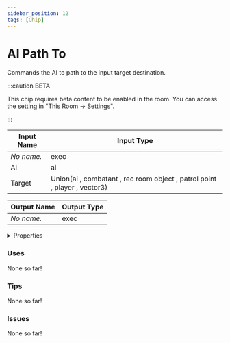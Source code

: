 ```yaml
---
sidebar_position: 12
tags: [Chip]
---
```


# AI Path To

Commands the AI to path to the input target destination.

:::caution BETA

This chip requires beta content to be enabled in the room. You can access the setting in "This Room -> Settings".

:::


<EsbSvg />

| Input Name | Input Type |
|-----------|-----------|
| *No name.* | exec |
| AI | ai |
| Target | Union(ai , combatant , rec room object , patrol point , player , vector3) |

| Output Name | Output Type |
|-----------|-----------|
| *No name.* | exec |


<details>
  <summary>Properties</summary>
  <div>
    <div>
    <table>
      <thead>
        <tr>
          <th>Is beta required?</th>
          <th>✅</th>
        </tr>
        <tr>
          <th>Is this chip a trolling risk?</th>
          <th>❌</th>
        </tr>
        <tr>
          <th>Chip UUID</th>
          <th>7b05df01-d4c8-490c-9442-55aa3b4975fa</th>
        </tr>
      </thead>
    </table>
    </div>
  </div>
</details>

### Uses

None so far!

### Tips

None so far!

### Issues

None so far!